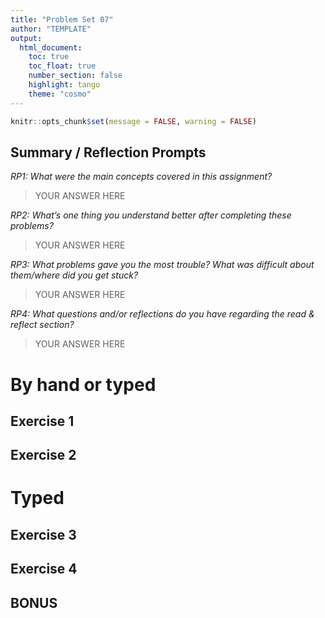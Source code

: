```yaml
---
title: "Problem Set 07"
author: "TEMPLATE"
output: 
  html_document:
    toc: true
    toc_float: true
    number_section: false
    highlight: tango
    theme: "cosmo"
---
```


```r
knitr::opts_chunk$set(message = FALSE, warning = FALSE)
```

## Summary / Reflection Prompts

*RP1: What were the main concepts covered in this assignment?*

> YOUR ANSWER HERE

*RP2: What's one thing you understand better after completing these problems?*

> YOUR ANSWER HERE

*RP3: What problems gave you the most trouble? What was difficult about them/where did you get stuck?*

> YOUR ANSWER HERE

*RP4: What questions and/or reflections do you have regarding the read & reflect section?*

> YOUR ANSWER HERE

# By hand or typed

## Exercise 1

## Exercise 2

# Typed

## Exercise 3


## Exercise 4

## BONUS

